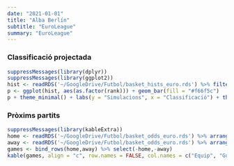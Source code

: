 ```yaml
---
date: "2021-01-01"
title: "Alba Berlín"
subtitle: "EuroLeague"
summary: "EuroLeague"
---
```

 
### Classificació projectada
```r
suppressMessages(library(dplyr))
suppressMessages(library(ggplot2))
hist <- readRDS('~/GoogleDrive/Futbol/basket_hists_euro.rds') %>% filter(team == 'alba-berlin')
p <- ggplot(hist, aes(as.factor(rank))) + geom_bar(fill = "#f66f5c")
p + theme_minimal() + labs(y = "Simulacions", x = "Classificació") + theme(axis.text.y=element_blank())
```
 
### Pròxims partits
```r
suppressMessages(library(kableExtra))
home <- readRDS('~/GoogleDrive/Futbol/basket_odds_euro.rds') %>% arrange(away) %>% filter(home == 'alba-berlin')
away <- readRDS('~/GoogleDrive/Futbol/basket_odds_euro.rds') %>% arrange(home) %>% filter(away == 'alba-berlin')
games <- bind_rows(home,away) %>% select(-home,-away)
kable(games, align = "c", row.names = FALSE, col.names = c("Equip", "Guanyar %", "Guanyar", "Equip")) %>% add_header_above(c("Local" = 2, "Visitant" = 2)) %>% column_spec(1, bold = T) %>% column_spec(4, bold = T)
```
